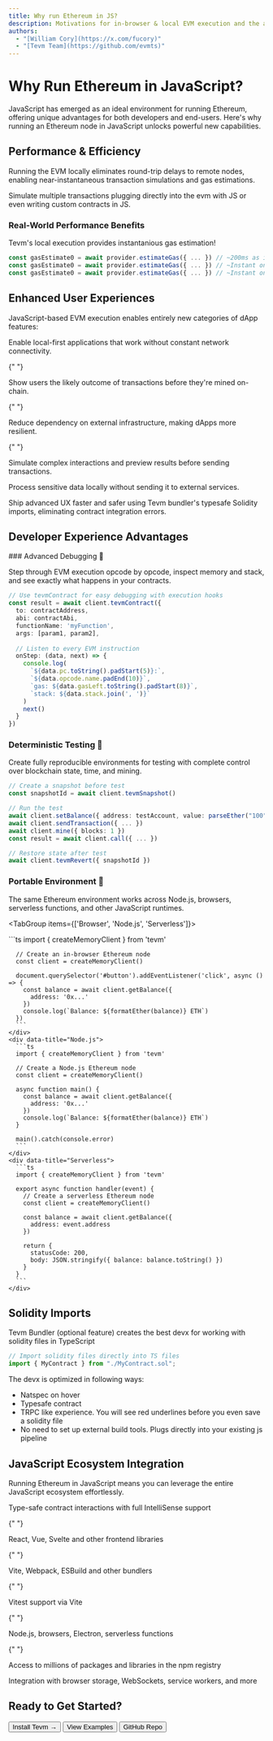 ```yaml
---
title: Why run Ethereum in JS?
description: Motivations for in-browser & local EVM execution and the advantages over traditional RPC execution
authors:
  - "[William Cory](https://x.com/fucory)"
  - "[Tevm Team](https://github.com/evmts)"
---
```



# Why Run Ethereum in JavaScript?

JavaScript has emerged as an ideal environment for running Ethereum, offering unique advantages for both developers and end-users. Here's why running an Ethereum node in JavaScript unlocks powerful new capabilities.

## Performance & Efficiency

<div className="grid grid-cols-1 sm:grid-cols-2 gap-4 my-6">
  <Card title="⚡ Zero Network Latency">
    <p>
      Running the EVM locally eliminates round-trip delays to remote nodes,
      enabling near-instantaneous transaction simulations and gas estimations.
    </p>
  </Card>

  <Card title="🔄 Powerful JS interop">
    <p>
      Simulate multiple transactions plugging directly into the evm with JS or
      even writing custom contracts in JS.
    </p>
  </Card>
</div>

### Real-World Performance Benefits

<Callout type="info" title="Performance Comparison">
  Tevm's local execution provides instantanious gas estimation!
</Callout>

```typescript showLineNumbers {1-4,8-11} filename="performance-comparison.ts"
const gasEstimate0 = await provider.estimateGas({ ... }) // ~200ms as it fetches state
const gasEstimate0 = await provider.estimateGas({ ... }) // ~Instant on future estimations with cache saved
const gasEstimate0 = await provider.estimateGas({ ... }) // ~Instant on future estimations with cache saved
```

## Enhanced User Experiences

JavaScript-based EVM execution enables entirely new categories of dApp features:

<div className="grid grid-cols-1 sm:grid-cols-2 lg:grid-cols-3 gap-4 my-6">
  <Card title="📱 Offline Capabilities">
    <p>
      Enable local-first applications that work without constant network
      connectivity.
    </p>
  </Card>

{" "}

<Card title="⚡ Optimistic UI">
  <p>
    Show users the likely outcome of transactions before they're mined on-chain.
  </p>
</Card>

{" "}

<Card title="🛡️ Improved Reliability">
  <p>
    Reduce dependency on external infrastructure, making dApps more resilient.
  </p>
</Card>

{" "}

<Card title="🧮 Transaction Simulation">
  <p>
    Simulate complex interactions and preview results before sending
    transactions.
  </p>
</Card>

  <Card title="🔐 Enhanced Privacy">
    <p>
      Process sensitive data locally without sending it to external services.
    </p>
  </Card>

  <Card title="🚀 Accelerated Development">
    <p>
      Ship advanced UX faster and safer using Tevm bundler's typesafe Solidity imports, eliminating contract integration errors.
    </p>
  </Card>
</div>

## Developer Experience Advantages

<Steps>
   ### Advanced Debugging 🔬
  
  Step through EVM execution opcode by opcode, inspect memory and stack, and see exactly what happens in your contracts.
  
  ```typescript filename="debug-example.ts"
  // Use tevmContract for easy debugging with execution hooks
  const result = await client.tevmContract({
    to: contractAddress,
    abi: contractAbi,
    functionName: 'myFunction',
    args: [param1, param2],
    
    // Listen to every EVM instruction
    onStep: (data, next) => {
      console.log(
        `${data.pc.toString().padStart(5)}:`,
        `${data.opcode.name.padEnd(10)}`,
        `gas: ${data.gasLeft.toString().padStart(8)}`,
        `stack: ${data.stack.join(', ')}`
      )
      next()
    }
  })
  ```

### Deterministic Testing 🧪

Create fully reproducible environments for testing with complete control over blockchain state, time, and mining.

```typescript filename="testing-example.ts"
// Create a snapshot before test
const snapshotId = await client.tevmSnapshot()

// Run the test
await client.setBalance({ address: testAccount, value: parseEther("100") })
await client.sendTransaction({ ... })
await client.mine({ blocks: 1 })
const result = await client.call({ ... })

// Restore state after test
await client.tevmRevert({ snapshotId })
```

### Portable Environment 💼

The same Ethereum environment works across Node.js, browsers, serverless functions, and other JavaScript runtimes.

  <TabGroup items={['Browser', 'Node.js', 'Serverless']}>
    <div data-title="Browser">
      ```ts
      import { createMemoryClient } from 'tevm'
      
      // Create an in-browser Ethereum node
      const client = createMemoryClient()
      
      document.querySelector('#button').addEventListener('click', async () => {
        const balance = await client.getBalance({
          address: '0x...'
        })
        console.log(`Balance: ${formatEther(balance)} ETH`)
      })
      ```
    </div>
    <div data-title="Node.js">
      ```ts
      import { createMemoryClient } from 'tevm'
      
      // Create a Node.js Ethereum node
      const client = createMemoryClient()
      
      async function main() {
        const balance = await client.getBalance({
          address: '0x...'
        })
        console.log(`Balance: ${formatEther(balance)} ETH`)
      }
      
      main().catch(console.error)
      ```
    </div>
    <div data-title="Serverless">
      ```ts
      import { createMemoryClient } from 'tevm'
      
      export async function handler(event) {
        // Create a serverless Ethereum node
        const client = createMemoryClient()
        
        const balance = await client.getBalance({
          address: event.address
        })
        
        return {
          statusCode: 200,
          body: JSON.stringify({ balance: balance.toString() })
        }
      }
      ```
    </div>
  </TabGroup>
</Steps>

## Solidity Imports

Tevm Bundler (optional feature) creates the best devx for working with solidity files in TypeScript

```typescript
// Import solidity files directly into TS files
import { MyContract } from "./MyContract.sol";
```

The devx is optimized in following ways:

- Natspec on hover
- Typesafe contract
- TRPC like experience. You will see red underlines before you even save a solidity file
- No need to set up external build tools. Plugs directly into your existing js pipeline

## JavaScript Ecosystem Integration

<Callout type="note" title="Seamless Integration">
  Running Ethereum in JavaScript means you can leverage the entire JavaScript
  ecosystem effortlessly.
</Callout>

<div className="grid grid-cols-1 sm:grid-cols-2 lg:grid-cols-4 gap-4 my-6">
  <Card title="🔤 TypeScript">
    <p>Type-safe contract interactions with full IntelliSense support</p>
  </Card>

{" "}

<Card title="⚛️ UI Frameworks">
  <p>React, Vue, Svelte and other frontend libraries</p>
</Card>

{" "}

<Card title="🏗️ Build Tools">
  <p>Vite, Webpack, ESBuild and other bundlers</p>
</Card>

{" "}

<Card title="🧪 Testing">
  <p>Vitest support via Vite</p>
</Card>

{" "}

<Card title="🔄 Runtimes">
  <p>Node.js, browsers, Electron, serverless functions</p>
</Card>

{" "}

<Card title="📦 NPM Ecosystem">
  <p>Access to millions of packages and libraries in the npm registry</p>
</Card>

  <Card title="🌐 Web APIs">
    <p>
      Integration with browser storage, WebSockets, service workers, and more
    </p>
  </Card>
</div>

## Ready to Get Started?

<FileTree>
  <FileTree.Folder name="Getting Started Guide" defaultOpen>
    <FileTree.File name="Install Tevm" url="../getting-started/overview" />
    <FileTree.File
      name="Configure Your Environment"
      url="../core/create-tevm-node"
    />
    <FileTree.File name="Run Your First Code" url="../examples/viem" />
  </FileTree.Folder>
</FileTree>

<div className="flex flex-wrap gap-4 mt-8">
  <Button href="../getting-started/overview" variant="accent" size="large">
    Install Tevm →
  </Button>
  <Button href="../examples/viem">View Examples</Button>
  <Button href="https://github.com/evmts/tevm-monorepo" variant="outline">
    GitHub Repo
  </Button>
</div>
